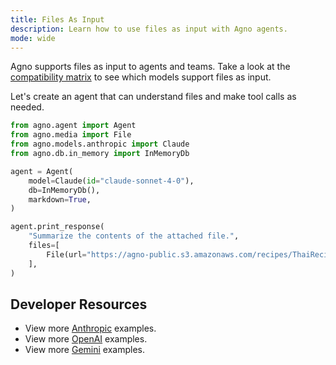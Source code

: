 ```yaml
---
title: Files As Input
description: Learn how to use files as input with Agno agents.
mode: wide
---
```


Agno supports files as input to agents and teams.  Take a look at the [compatibility matrix](/concepts/models/compatibility#multimodal-support) to see which models support files as input.

Let's create an agent that can understand files and make tool calls as needed.

```python
from agno.agent import Agent
from agno.media import File
from agno.models.anthropic import Claude
from agno.db.in_memory import InMemoryDb

agent = Agent(
    model=Claude(id="claude-sonnet-4-0"),
    db=InMemoryDb(),
    markdown=True,
)

agent.print_response(
    "Summarize the contents of the attached file.",
    files=[
        File(url="https://agno-public.s3.amazonaws.com/recipes/ThaiRecipes.pdf"),
    ],
)
```

## Developer Resources

- View more [Anthropic](/examples/models/anthropic/pdf_input_url) examples.
- View more [OpenAI](/examples/models/openai/responses/pdf_input_url) examples.
- View more [Gemini](/examples/models/gemini/pdf_input_url) examples.